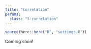 ```yaml
---
title: "Correlation"
params:
  class: "5-correlation"
---
```


```r
source(here::here("R", "settings.R"))
```

Coming soon!
